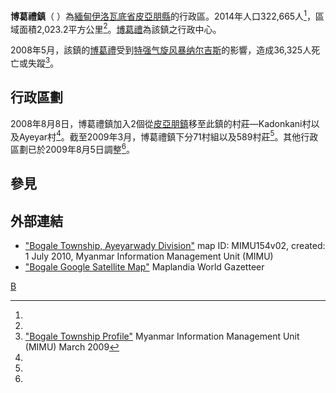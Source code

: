 {{Infobox settlement
|native_name = {{lang|my|ဘိုကလေးမြို့နယ်}}
|official_name = 博葛禮鎮
|settlement_type = [[皮亞朋縣|皮亞朋縣]]行政區
|image_skyline = 
|image_map = 
|map_caption = 
|pushpin_label_position = bottom
|pushpin_map = Burma
|pushpin_map_caption =
|subdivision_type = 國家
|subdivision_name = {{flag|Burma}}
|subdivision_type1 = [[缅甸行政区划|省]]
|subdivision_name1 = [[伊洛瓦底省|伊洛瓦底省]]
|subdivision_type2 = [[縣_(緬甸)|縣]]
|subdivision_name2 = [[皮亞朋縣|皮亞朋縣]]
|subdivision_type3 = 行政中心
|subdivision_name3 = [[博葛禮|博葛禮]]
|unit_pref =
|area_total_km2 = 2,023.2
|population = 322,665
|population_as_of = 2014
|population_footnotes =<ref name="citypopulation">[http://www.citypopulation.de/php/myanmar-admin.php MYANMAR: Administrative Division]. Citypopulation. 2015-10-30</ref>
|population_density_km2 = 159.48
|coordinates_display = inline,title
|coordinates_region = MM
|latNS = N
|latd = 16
|latm = 05
|lats = 00
|longEW = E
|longd = 95
|longm = 24
|longs = 00
|elevation_ft = 
|elevation_m = 
|timezone = [[Myanmar_Standard_Time|MST]]
|utc_offset = +6:30
|website =
}}

'''博葛禮鎮'''（{{lang-my|ဘိုကလေးမြို့နယ်}} {{IPA-my|bòɡəlé mjo̰nɛ̀|}}）為[[緬甸|緬甸]][[伊洛瓦底省|伊洛瓦底省]][[皮亞朋縣|皮亞朋縣]]的行政區。2014年人口322,665人<ref name=citypopulation/>，區域面積2,023.2平方公里<ref name=citypopulation/>。[[博葛禮|博葛禮]]為該鎮之行政中心。

2008年5月，該鎮的[[博葛禮|博葛禮]]受到[[特强气旋风暴纳尔吉斯|特强气旋风暴纳尔吉斯]]的影響，造成36,325人死亡或失蹤<ref name="Profile">[http://www.themimu.info/MapsInfo/Township%20Profile/Ayerwaddy/Profile_Bogale%20Township_March%2009.pdf "Bogale Township Profile"]{{dead link|date=2017年11月 |bot=InternetArchiveBot |fix-attempted=yes }} Myanmar Information Management Unit (MIMU) March 2009</ref>。

==行政區劃==
2008年8月8日，博葛禮鎮加入2個從[[皮亞朋鎮|皮亞朋鎮]]移至此鎮的村莊—Kadonkani村以及Ayeyar村<ref name="Profile" />。截至2009年3月，博葛禮鎮下分71村組以及589村莊<ref name="Profile" />。其他行政區劃已於2009年8月5日調整<ref name="Profile" />。

==參見==
{{Reflist}}

==外部連結==
* [http://www.themimu.info/MapsInfo/Ayeyarwaddy/MIMU154v02_100701_Bogale%20Ts-Ayeyarwady%20Div_A1.pdf "Bogale Township, Ayeyarwady Division"]{{dead link|date=2017年11月 |bot=InternetArchiveBot |fix-attempted=yes }} map ID: MIMU154v02, created: 1 July 2010, Myanmar Information Management Unit (MIMU)
* [http://www.maplandia.com/burma/irrawaddy/bogale/ "Bogale Google Satellite Map"] {{Wayback|url=http://www.maplandia.com/burma/irrawaddy/bogale/ |date=20190818134215 }} Maplandia World Gazetteer

{{Ayeyarwady Division|state=collapsed}}

[[Category:伊洛瓦底省鎮區|B]]

{{Myanmar-stub}}